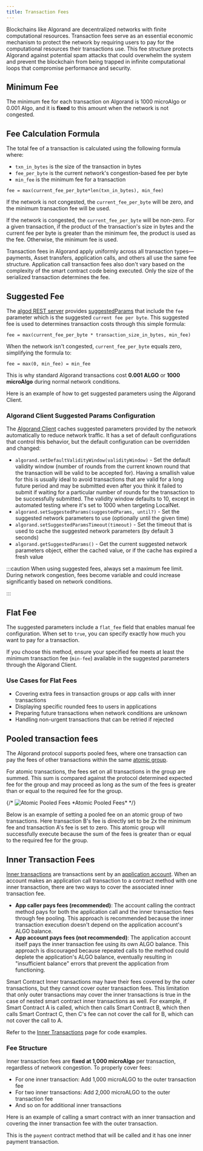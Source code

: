 ```yaml
---
title: Transaction Fees
---
```



Blockchains like Algorand are decentralized networks with finite computational resources. Transaction fees serve as an essential economic mechanism to protect the network by requiring users to pay for the computational resources their transactions use. This fee structure protects Algorand against potential spam attacks that could overwhelm the system and prevent the blockchain from being trapped in infinite computational loops that compromise performance and security.

## Minimum Fee

The minimum fee for each transaction on Algorand is 1000 microAlgo or 0.001 Algo, and it is **fixed** to this amount when the network is not congested.

## Fee Calculation Formula

The total fee of a transaction is calculated using the following formula where:

- `txn_in_bytes` is the size of the transaction in bytes
- `fee_per_byte` is the current network's congestion-based fee per byte
- `min_fee` is the minimum fee for a transaction

```shell showLineNumbers=false frame=none title="Fee Calculation"
fee = max(current_fee_per_byte*len(txn_in_bytes), min_fee)
```

If the network is not congested, the `current_fee_per_byte` will be zero, and the minimum transaction fee will be used.

If the network is congested, the `current_fee_per_byte` will be non-zero. For a given transaction, if the product of the transaction's size in bytes and the current fee per byte is greater than the minimum fee, the product is used as the fee. Otherwise, the minimum fee is used.

Transaction fees in Algorand apply uniformly across all transaction types—payments, Asset transfers, application calls, and others all use the same fee structure. Application call transaction fees also don't vary based on the complexity of the smart contract code being executed. Only the size of the serialized transaction determines the fee.

## Suggested Fee

The [algod REST server](/reference/rest-api/overview) provides [suggestedParams](/reference/rest-api/algod#transactionparams) that include the `fee` parameter which is the suggested `current fee per byte`. This suggested fee is used to determines transaction costs through this simple formula:

```shell showLineNumbers=false frame=none title="Fee Calculation"
fee = max(current_fee_per_byte * transaction_size_in_bytes, min_fee)
```

When the network isn't congested, `current_fee_per_byte` equals zero, simplifying the formula to:

```shell showLineNumbers=false frame=none title="Fee Calculation (Normal Network Conditions)"
fee = max(0, min_fee) = min_fee
```

This is why standard Algorand transactions cost **0.001 ALGO** or **1000 microAlgo** during normal network conditions.

Here is an example of how to get suggested parameters using the Algorand Client.

<Tabs syncKey='lang'>
  <TabItem label='TypeScript' icon='seti:typescript'>
    <RemoteCode
      src='https://raw.githubusercontent.com/algorandfoundation/devportal-code-examples/refs/heads/main/projects/typescript-examples/algokit-utils-ts/transactions/fees.ts'   
      snippet='SUGGESTED_PARAMS'
      lang='ts'
      title='Get suggested parameters'
      frame='none'
    />
  </TabItem>
  <TabItem label='Python' icon='seti:python'>
    <RemoteCode
      src='https://raw.githubusercontent.com/algorandfoundation/devportal-code-examples/refs/heads/main/projects/python-examples/algokit_utils_py_examples/transactions/fees.py'      
      snippet='SUGGESTED_PARAMS'
      lang='py'
      title='Get suggested parameters'
      frame='none'
    />  
  </TabItem>
</Tabs>

### Algorand Client Suggested Params Configuration

The [Algorand Client](/algokit/utils/algokit-clients) caches suggested parameters provided by the network automatically to reduce network traffic. It has a set of default configurations that control this behavior, but the default configuration can be overridden and changed:

- `algorand.setDefaultValidityWindow(validityWindow)` - Set the default validity window (number of rounds from the current known round that the transaction will be valid to be accepted for). Having a smallish value for this is usually ideal to avoid transactions that are valid for a long future period and may be submitted even after you think it failed to submit if waiting for a particular number of rounds for the transaction to be successfully submitted. The validity window defaults to 10, except in automated testing where it's set to 1000 when targeting LocalNet.
- `algorand.setSuggestedParams(suggestedParams, until?)` - Set the suggested network parameters to use (optionally until the given time)
- `algorand.setSuggestedParamsTimeout(timeout)` - Set the timeout that is used to cache the suggested network parameters (by default 3 seconds)
- `algorand.getSuggestedParams()` - Get the current suggested network parameters object, either the cached value, or if the cache has expired a fresh value

:::caution
When using suggested fees, always set a maximum fee limit. During network congestion, fees become variable and could increase significantly based on network conditions.

<Tabs syncKey='lang'>
  <TabItem label='TypeScript' icon='seti:typescript'>    <RemoteCode
      src='https://raw.githubusercontent.com/algorandfoundation/devportal-code-examples/refs/heads/main/projects/typescript-examples/algokit-utils-ts/transactions/fees.ts'   
      snippet='MAX_FEE'
      lang='ts'
      title='Set a maximum fee limit'
      frame='none'
    />
  </TabItem>
  <TabItem label='Python' icon='seti:python'>
    <RemoteCode
      src='https://raw.githubusercontent.com/algorandfoundation/devportal-code-examples/refs/heads/main/projects/python-examples/algokit_utils_py_examples/transactions/fees.py'      
      snippet='MAX_FEE'
      lang='py'
      title='Set a maximum fee limit'
      frame='none'
    />  
  </TabItem>
</Tabs>
:::

## Flat Fee

The suggested parameters include a `flat_fee` field that enables manual fee configuration. When set to `true`, you can specify exactly how much you want to pay for a transaction.

If you choose this method, ensure your specified fee meets at least the minimum transaction fee (`min-fee`) available in the suggested parameters through the Algorand Client.

### Use Cases for Flat Fees

- Covering extra fees in transaction groups or app calls with inner transactions
- Displaying specific rounded fees to users in applications
- Preparing future transactions when network conditions are unknown
- Handling non-urgent transactions that can be retried if rejected

<Tabs syncKey='lang'>
  <TabItem label='TypeScript' icon='seti:typescript'>
      <RemoteCode
      src='https://raw.githubusercontent.com/algorandfoundation/devportal-code-examples/refs/heads/main/projects/typescript-examples/algokit-utils-ts/transactions/fees.ts'   
      snippet='FLAT_FEE'
      lang='ts'
      title='Flat fee'
      frame='none'
    />
  </TabItem>
  <TabItem label='Python' icon='seti:python'>
    <RemoteCode
      src='https://raw.githubusercontent.com/algorandfoundation/devportal-code-examples/refs/heads/main/projects/python-examples/algokit_utils_py_examples/transactions/fees.py'      
      snippet='FLAT_FEE'
      lang='py'
      title='Flat fee'
      frame='none'
    />  
  </TabItem>
</Tabs>

## Pooled transaction fees

The Algorand protocol supports pooled fees, where one transaction can pay the fees of other transactions within the same [atomic group](/concepts/transactions/atomic-txn-groups).

For atomic transactions, the fees set on all transactions in the group are summed. This sum is compared against the protocol determined expected fee for the group and may proceed as long as the sum of the fees is greater than or equal to the required fee for the group.

{/* ![Atomic Pooled Fees](../../imgs/atomic_transfers-2.png)
*Atomic Pooled Fees\* \*/}

Below is an example of setting a pooled fee on an atomic group of two transactions. Here transaction B's fee is directly set to be 2x the minimum fee and transaction A's fee is set to zero. This atomic group will successfully execute because the sum of the fees is greater than or equal to the required fee for the group.

<Tabs syncKey='lang'>
  <TabItem label='TypeScript' icon='seti:typescript'>
    <RemoteCode
      src='https://raw.githubusercontent.com/algorandfoundation/devportal-code-examples/refs/heads/main/projects/typescript-examples/algokit-utils-ts/transactions/fees.ts'   
      snippet='FEE_POOLING'
      lang='ts'
      title='Fee pooling'
      frame='none'
    />
  </TabItem>
  <TabItem label='Python' icon='seti:python'>
    <RemoteCode
      src='https://raw.githubusercontent.com/algorandfoundation/devportal-code-examples/refs/heads/main/projects/python-examples/algokit_utils_py_examples/transactions/fees.py'      
      snippet='FEE_POOLING'
      lang='py'
      title='Fee pooling'
      frame='none'
    />  
  </TabItem>
</Tabs>

## Inner Transaction Fees

[Inner transactions](/concepts/smart-contracts/inner-txn) are transactions sent by an [application account](/concepts/smart-contracts/inner-txn). When an account makes an application call transaction to a contract method with one inner transaction, there are two ways to cover the associated inner transaction fee.

- **App caller pays fees (recommended)**: The account calling the contract method pays for both the application call and the inner transaction fees through fee pooling. This approach is recommended because the inner transaction execution doesn't depend on the application account's ALGO balance.
- **App account pays fees (not recommended)**: The application account itself pays the inner transaction fee using its own ALGO balance. This approach is discouraged because repeated calls to the method could deplete the application's ALGO balance, eventually resulting in "insufficient balance" errors that prevent the application from functioning.

Smart Contract Inner transactions may have their fees covered by the outer transactions, but they cannot cover outer transaction fees. This limitation that only outer transactions may cover the inner transactions is true in the case of nested smart contract inner transactions as well. For example, if Smart Contract A is called, which then calls Smart Contract B, which then calls Smart Contract C, then C's fee can not cover the call for B, which can not cover the call to A.

Refer to the [Inner Transactions](/concepts/smart-contracts/inner-txn#payment) page for code examples.

### Fee Structure

Inner transaction fees are **fixed at 1,000 microAlgo** per transaction, regardless of network congestion. To properly cover fees:

- For one inner transaction: Add 1,000 microALGO to the outer transaction fee
- For two inner transactions: Add 2,000 microALGO to the outer transaction fee
- And so on for additional inner transactions

Here is an example of calling a smart contract with an inner transaction and covering the inner transaction fee with the outer transaction.

This is the `payment` contract method that will be called and it has one inner payment transaction.

<Tabs syncKey='lang'>
  <TabItem label='TypeScript' icon='seti:typescript'>
      <RemoteCode
      src='https://raw.githubusercontent.com/algorandfoundation/devportal-code-examples/refs/heads/main/projects/typescript-examples/algokit-utils-ts/transactions/fees.ts'   
      snippet='INNER_TXN_FEE'
      lang='ts'
      title='Inner transaction fee'
      frame='none'
    />
  </TabItem>
  <TabItem label='Python' icon='seti:python'>
    <RemoteCode
      src='https://raw.githubusercontent.com/algorandfoundation/devportal-code-examples/refs/heads/main/projects/python-examples/algokit_utils_py_examples/transactions/fees.py'
      snippet='INNER_TXN_FEE'
      lang='py'
      title='Inner transaction fee'
      frame='none'
    />
  </TabItem>
</Tabs>